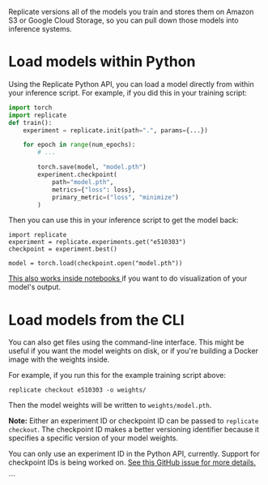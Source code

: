 
<DocsLayout title="Load models for inference">


Replicate versions all of the models you train and stores them on Amazon S3 or Google Cloud Storage, so you can pull down those models into inference systems.

# Load models within Python

Using the Replicate Python API, you can load a model directly from within your inference script. For example, if you did this in your training script:

```python
import torch
import replicate
def train():
    experiment = replicate.init(path=".", params={...})

    for epoch in range(num_epochs):
        # ...

        torch.save(model, "model.pth")
        experiment.checkpoint(
            path="model.pth",
            metrics={"loss": loss},
            primary_metric=("loss", "minimize")
        )
```

Then you can use this in your inference script to get the model back:

```
import replicate
experiment = replicate.experiments.get("e510303")
checkpoint = experiment.best()

model = torch.load(checkpoint.open("model.pth"))
```

<a href={process.env.INFERENCE_COLAB_URL} target="_blank">
  This also works inside notebooks
</a> if you want to do visualization of your model's output.

# Load models from the CLI

You can also get files using the command-line interface. This might be useful if you want the model weights on disk, or if you're building a Docker image with the weights inside.

For example, if you run this for the example training script above:

```
replicate checkout e510303 -o weights/
```

Then the model weights will be written to `weights/model.pth`.

<Note>


**Note:** Either an experiment ID or checkpoint ID can be passed to `replicate checkout`. The checkpoint ID makes a better versioning identifier because it specifies a specific version of your model weights.

You can only use an experiment ID in the Python API, currently. Support for checkpoint IDs is being worked on. [See this GitHub issue for more details.](https://github.com/replicate/replicate/issues/360)

</Note>


</DocsLayout>
```
